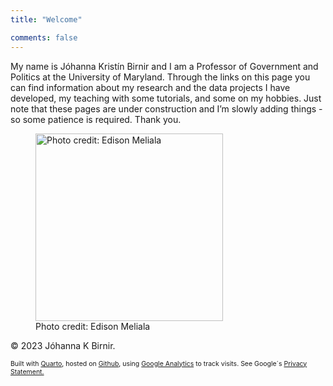```yaml
---
title: "Welcome"

comments: false
---
```


<!-- Google tag (gtag.js) -->

```{=html}
<script async src="https://www.googletagmanager.com/gtag/js?id=G-LPJSR1NJ6X"></script>
```
```{=html}
<script>
  window.dataLayer = window.dataLayer || [];
  function gtag(){dataLayer.push(arguments);}
  gtag('js', new Date());

  gtag('config', 'G-LPJSR1NJ6X');
</script>
```
My name is Jóhanna Kristín Birnir and I am a Professor of Government and Politics at the University of Maryland. Through the links on this page you can find information about my research and the data projects I have developed, my teaching with some tutorials, and some on my hobbies. Just note that these pages are under construction and I'm slowly adding things - so some patience is required. Thank you.

![Photo credit: Edison Meliala](images/jkb.jpg){width="300"}

© 2023 Jóhanna K Birnir.

::: {style="font-size: 75%;"}
Built with [Quarto](https://quarto.org/), hosted on [Github](https://github.com/jkbirnir), using [Google Analytics](https://analytics.withgoogle.com/) to track visits. See Google´s [Privacy Statement.](https://policies.google.com/privacy)
:::
